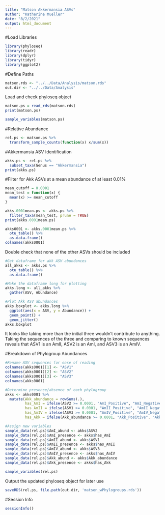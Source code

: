 ```yaml
---
title: "Matson Akkermansia ASVs"
author: "Katherine Mueller"
date: "8/2/2021"
output: html_document
---
```


#Load Libraries
```r
library(phyloseq)
library(readr)
library(dplyr)
library(tidyr)
library(ggplot2)
```

#Define Paths
```r
matson.rds <- "../../Data/Analysis/matson.rds"
out.dir <- "../../Data/Analysis"
```

Load and check phyloseq object
```r
matson.ps = read_rds(matson.rds)
print(matson.ps)
```

```r
sample_variables(matson.ps)
```

#Relative Abundance
```r
rel.ps <- matson.ps %>%
  transform_sample_counts(function(x) x/sum(x))
```

#Akkermansia ASV Identification
```r
akks.ps <- rel.ps %>%
  subset_taxa(Genus == "Akkermansia")
print(akks.ps)
```

#Filter for Akk ASVs at a mean abundance of at least 0.01%
```r
mean_cutoff = 0.0001
mean_test = function(x) {
  mean(x) >= mean_cutoff
}

akks.0001mean.ps <- akks.ps %>%
  filter_taxa(mean_test, prune = TRUE)
print(akks.0001mean.ps)
```

```r
akks0001 <- akks.0001mean.ps %>%
  otu_table() %>%
  as.data.frame()
colnames(akks0001)
```

Double check that none of the other ASVs should be included
```r
#Get dataframe for akk ASV abundances
all_akks <- akks.ps %>%
  otu_table() %>%
  as.data.frame()

#Make the dataframe long for plotting
akks.long <- all_akks %>%
  gather(ASV, Abundance)

#Plot Akk ASV abundances
akks.boxplot <- akks.long %>%
  ggplot(aes(x = ASV, y = Abundance)) +
  geom_point() +
  geom_jitter()
akks.boxplot
```

It looks like taking more than the initial three wouldn't contribute to anything.
Taking the sequences of the three and comparing to known sequences reveals that ASV1 is an AmII, ASV2 is an AmI, and ASV3 is an AmIV.

#Breakdown of Phylogroup Abundances
```r
#Rename ASV sequences for ease of reading
colnames(akks0001)[1] <- "ASV1"
colnames(akks0001)[2] <- "ASV2"
colnames(akks0001)[3] <- "ASV3"
colnames(akks0001)
```

```r
#Determine presence/absence of each phylogroup
akks <- akks0001 %>%
  mutate(Akk_abundance = rowSums(.),
         has_AmI = ifelse(ASV2 >= 0.0001, "AmI_Positive", "AmI_Negative"),
         has_AmII = ifelse(ASV1 >= 0.0001, "AmII_Positive", "AmII_Negative"),
         has_AmIV = ifelse(ASV3 >= 0.0001, "AmIV_Positive", "AmIV_Negative"),
         has_Akk = ifelse(Akk_abundance >= 0.0001, "Akk_Positive", "Akk_Negative"))

#Assign new variables
sample_data(rel.ps)$AmI_abund <- akks$ASV2
sample_data(rel.ps)$AmI_presence <- akks$has_AmI
sample_data(rel.ps)$AmII_abund <- akks$ASV1
sample_data(rel.ps)$AmII_presence <- akks$has_AmII
sample_data(rel.ps)$AmIV_abund <- akks$ASV3
sample_data(rel.ps)$AmIV_presence <- akks$has_AmIV
sample_data(rel.ps)$Akk_abund <- akks$Akk_abundance
sample_data(rel.ps)$Akk_presence <- akks$has_Akk
```

```r
sample_variables(rel.ps)
```

Output the updated phyloseq object for later use
```r
saveRDS(rel.ps, file.path(out.dir, 'matson_wPhylogroups.rds'))
```

#Session Info
```r
sessionInfo()
```
